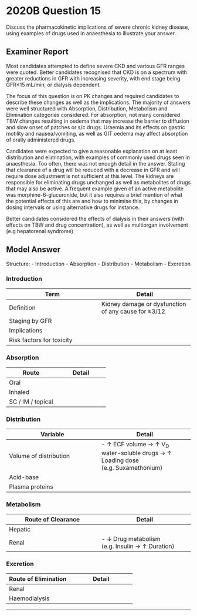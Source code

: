 # 2020B Question 15 

Discuss the pharmacokinetic implications of severe chronic kidney disease, using examples of drugs used in anaesthesia to illustrate your answer.


## Examiner Report

Most candidates attempted to define severe CKD and various GFR ranges were quoted. Better candidates recognised that CKD is on a spectrum with greater reductions in GFR with increasing severity, with end stage being GFR≤15 mL/min, or dialysis dependent.

The focus of this question is on PK changes and required candidates to describe these changes as well as the implications. The majority of answers were well structured with Absorption, Distribution, Metabolism and Elimination categories considered. For absorption, not many considered TBW changes resulting in oedema that may increase the barrier to diffusion and slow onset of patches or s/c drugs. Uraemia and its effects on gastric motility and nausea/vomiting, as well as GIT oedema may affect absorption of orally administered drugs.

Candidates were expected to give a reasonable explanation on at least distribution and elimination, with examples of commonly used drugs seen in anaesthesia. Too often, there was not enough detail in the answer. Stating that clearance of a drug will be reduced with a decrease in GFR and will require dose adjustment is not sufficient at this level. The kidneys are responsible for eliminating drugs unchanged as well as metabolites of drugs that may also be active. A frequent example given of an active metabolite was morphine-6-glucuronide, but it also requires a brief mention of what the potential effects of this are and how to minimise this, by changes in dosing intervals or using alternative drugs for instance.

Better candidates considered the effects of dialysis in their answers (with effects on TBW and drug concentration), as well as multiorgan involvement (e.g hepatorenal syndrome)

## Model Answer

Structure:
- Introduction
- Absorption
- Distribution
- Metabolism
- Excretion


### Introduction


|Term|Detail|
| -- | -- |
|Definition|Kidney damage or dysfunction of any cause for ≥3/12|
|Staging by GFR|<p>1. >90mL.min^-1^</p><p>2. 60-90</p><p>3. 30-60</p><p>4. 15-30</p><p>5. ≤15 or dialysis-dependent (= failure)</p>|
|Implications|<p>- Disturbs all aspects of pharmacokinetics</p><p>- Unpredictable drug behaviour</p><p>→ Titrate to effect ± ↓ dose ± ↓ frequency</p>|
|Risk factors for toxicity|<p>- Severe ↓ GFR</p><p>- Renal clearance of parent or active/toxic metabolite</p><p>- Low therapeutic index</p><p>→ e.g. Digoxin in ESKD</p>|

### Absorption


|Route|Detail|
| -- | -- |
|Oral|<p>- ↑ Urea → Delayed gastric emptying</p><p>→ Risk of dose stacking (e.g. PO metoprolol)</p>|
|Inhaled|<p>- Volatile uptake unaffected</p>|
|SC / IM / topical|<p>- ↑ TBW → Oedema → ↑ Diffusion distance → ↓ Rate of onset</p><p>- ±Cardiorenal syndrome → ↓ Blood flow → ↓ Rate of onset</p><p>→ Risk of dose stacking (e.g. GTN patch, IM ephedrine)</p>|

### Distribution


|Variable|Detail|
| -- | -- |
|Volume of distribution|- ↑ ECF volume → ↑ V~D~ water-soluble drugs → ↑ Loading dose<br>  (e.g. Suxamethonium)|
|Acid-base|<p>- ±Metabolic acidosis</p><p>- ↑ Unionised % of acidic drugs (e.g. Thiopentone → CVS toxicity)</p><p>- ↓ Unionised % of basic drugs (e.g. Morphine → ↓ Effect)</p>|
|Plasma proteins|<p>*Important for highly bound drugs.*</p><p>- ↓ Albumin → ↑ Free acidic drug (e.g. Diazepam → CNS depression)</p><p>- ↑ AAG → ↓ Free basic drug (e.g. Morphine → ↓ Effect)</p>|

### Metabolism


|Route of Clearance|Detail|
| -- | -- |
|Hepatic|<p>- Urea → Inhibition of CYP enzymes (e.g. Fentanyl → ↑ Duration)</p><p>- ±Hepatorenal syndrome</p>|
|Renal|- ↓ Drug metabolism (e.g. Insulin → ↑ Duration)|

### Excretion


|Route of Elimination|Detail|
| -- | -- |
|Renal|<p>Renal drug clearance ∝ GFR:</p><p>- Minimal metabolism: e.g. Pancuronium → ↑↑ duration) prefer atracurium</p><p>- Active metabolite: e.g. M6G → Opioid toxicity (prefer fentanyl)</p><p>- Toxic metabolite: e.g. Norpethidine → Seizure (prefer fentanyl)</p>|
|Haemodialysis|<p>Variable clearance:</p><p>- Small, unbound particles cleared→ Give after dialysis</p><p>- Large, bound drugs unaffected → Same schedule</p><br><p>Normalisation of TBW:</p><p>- ↓ V~D~ water-soluble drugs</p>|


--- 

